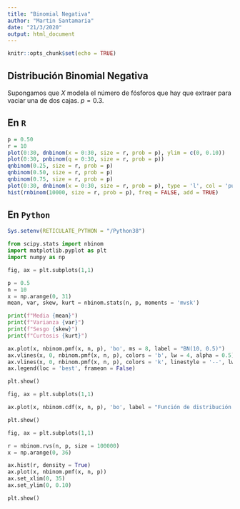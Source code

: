 ```yaml
---
title: "Binomial Negativa"
author: "Martin Santamaria"
date: "21/3/2020"
output: html_document
---
```


```r
knitr::opts_chunk$set(echo = TRUE)
```

## Distribución Binomial Negativa

Supongamos que $X$ modela el número de fósforos que hay que extraer para vaciar una de dos cajas. $p = 0.3$.

## En `R`

```r
p = 0.50
r = 10
plot(0:30, dnbinom(x = 0:30, size = r, prob = p), ylim = c(0, 0.10))
plot(0:30, pnbinom(q = 0:30, size = r, prob = p))
qnbinom(0.25, size = r, prob = p)
qnbinom(0.50, size = r, prob = p)
qnbinom(0.75, size = r, prob = p)
plot(0:30, dnbinom(x = 0:30, size = r, prob = p), type = 'l', col = 'purple', lwd = 1.5, ylim = c(0, 0.10))
hist(rnbinom(10000, size = r, prob = p), freq = FALSE, add = TRUE)
```

## En `Python`

```r
Sys.setenv(RETICULATE_PYTHON = "/Python38")
```

```python
from scipy.stats import nbinom
import matplotlib.pyplot as plt
import numpy as np

fig, ax = plt.subplots(1,1)

p = 0.5
n = 10
x = np.arange(0, 31)
mean, var, skew, kurt = nbinom.stats(n, p, moments = 'mvsk')

print(f"Media {mean}")
print(f"Varianza {var}")
print(f"Sesgo {skew}")
print(f"Curtosis {kurt}")

ax.plot(x, nbinom.pmf(x, n, p), 'bo', ms = 8, label = "BN(10, 0.5)")
ax.vlines(x, 0, nbinom.pmf(x, n, p), colors = 'b', lw = 4, alpha = 0.5)
ax.vlines(x, 0, nbinom.pmf(x, n, p), colors = 'k', linestyle = '--', lw = 1, label = "Frozen PMF")
ax.legend(loc = 'best', frameon = False)

plt.show()
```

```python
fig, ax = plt.subplots(1,1)

ax.plot(x, nbinom.cdf(x, n, p), 'bo', label = "Función de distribución acumulada de BN(5, 0.5)")

plt.show()
```

```python
fig, ax = plt.subplots(1,1)

r = nbinom.rvs(n, p, size = 100000)
x = np.arange(0, 36)

ax.hist(r, density = True)
ax.plot(x, nbinom.pmf(x, n, p))
ax.set_xlim(0, 35)
ax.set_ylim(0, 0.10)

plt.show()
```
